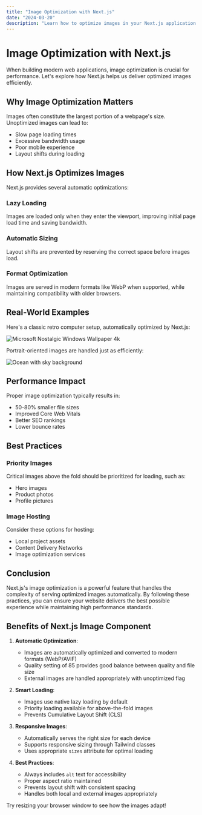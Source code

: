 ```yaml
---
title: "Image Optimization with Next.js"
date: "2024-03-20"
description: "Learn how to optimize images in your Next.js application using the built-in Image component"
---
```


# Image Optimization with Next.js

When building modern web applications, image optimization is crucial for performance. Let's explore how Next.js helps us deliver optimized images efficiently.

## Why Image Optimization Matters

Images often constitute the largest portion of a webpage's size. Unoptimized images can lead to:

- Slow page loading times
- Excessive bandwidth usage
- Poor mobile experience
- Layout shifts during loading

## How Next.js Optimizes Images

Next.js provides several automatic optimizations:

### Lazy Loading

Images are loaded only when they enter the viewport, improving initial page load time and saving bandwidth.

### Automatic Sizing

Layout shifts are prevented by reserving the correct space before images load.

### Format Optimization

Images are served in modern formats like WebP when supported, while maintaining compatibility with older browsers.

## Real-World Examples

Here's a classic retro computer setup, automatically optimized by Next.js:

![Microsoft Nostalgic Windows Wallpaper 4k](/img/Microsoft_Nostalgic_Windows_Wallpaper_4k.jpg)

Portrait-oriented images are handled just as efficiently:

![Ocean with sky background](/img/photo-1522092787785-60123fde65c4.jpeg)

## Performance Impact

Proper image optimization typically results in:

- 50-80% smaller file sizes
- Improved Core Web Vitals
- Better SEO rankings
- Lower bounce rates

## Best Practices

### Priority Images

Critical images above the fold should be prioritized for loading, such as:

- Hero images
- Product photos
- Profile pictures

### Image Hosting

Consider these options for hosting:

- Local project assets
- Content Delivery Networks
- Image optimization services

## Conclusion

Next.js's image optimization is a powerful feature that handles the complexity of serving optimized images automatically. By following these practices, you can ensure your website delivers the best possible experience while maintaining high performance standards.


## Benefits of Next.js Image Component

1. **Automatic Optimization**: 
   - Images are automatically optimized and converted to modern formats (WebP/AVIF)
   - Quality setting of 85 provides good balance between quality and file size
   - External images are handled appropriately with unoptimized flag

2. **Smart Loading**:
   - Images use native lazy loading by default
   - Priority loading available for above-the-fold images
   - Prevents Cumulative Layout Shift (CLS)

3. **Responsive Images**:
   - Automatically serves the right size for each device
   - Supports responsive sizing through Tailwind classes
   - Uses appropriate `sizes` attribute for optimal loading

4. **Best Practices**:
   - Always includes `alt` text for accessibility
   - Proper aspect ratio maintained
   - Prevents layout shift with consistent spacing
   - Handles both local and external images appropriately

Try resizing your browser window to see how the images adapt! 